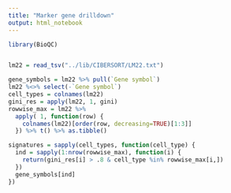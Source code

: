 ```yaml
---
title: "Marker gene drilldown"
output: html_notebook
---
```


```r
library(BioQC)

```


```r


```

```r
lm22 = read_tsv("../lib/CIBERSORT/LM22.txt")

gene_symbols = lm22 %>% pull(`Gene symbol`)
lm22 %<>% select(-`Gene symbol`)
cell_types = colnames(lm22)
gini_res = apply(lm22, 1, gini)
rowwise_max = lm22 %>% 
  apply( 1, function(row) {
    colnames(lm22)[order(row, decreasing=TRUE)[1:3]]
  }) %>% t() %>% as.tibble()

signatures = sapply(cell_types, function(cell_type) {
  ind = sapply(1:nrow(rowwise_max), function(i) {
    return(gini_res[i] > .8 & cell_type %in% rowwise_max[i,])
  })
  gene_symbols[ind]
})

```


